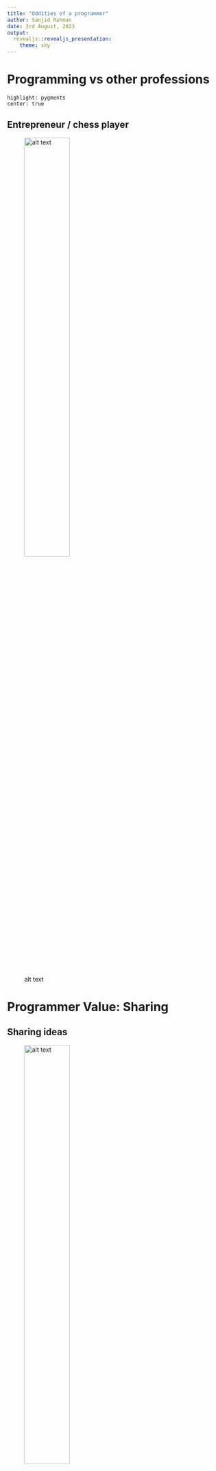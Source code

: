 ```yaml
---
title: "Oddities of a programmer"
author: Sanjid Rahman
date: 3rd August, 2023
output:
  revealjs::revealjs_presentation:
    theme: sky
---
```


# Programming vs other professions

    highlight: pygments
    center: true

## Entrepreneur / chess player

![alt text](img/programmer_antisocial.jpg "Title"){ width=50\% }

# Programmer Value: Sharing

## Sharing ideas

![alt text](img/idea_sharing.jpg "Title"){ width=50\% }

# Programmer Value: Open source

## The altruism

![alt text](img/linus_on_programmers_altruism.jpg "Title")

## What can be achieved!

![alt text](img/linux_contributors.png "Title")

# Programmer Paradise: Stackoverflow

## The necessity

![alt text](img/stackoverflow_intro.jpg "Title")

## But how

![alt text](img/stackoverflow_cause.jpg "Title")

## Oh that's how

![alt text](img/stack_overflow_question.png "Title")

# Programmer temperament

## Rude Linus

![alt text](img/rude_linus.jpg "Title")

## Redemption

![alt text](img/atwood_tweet.png "Title")
